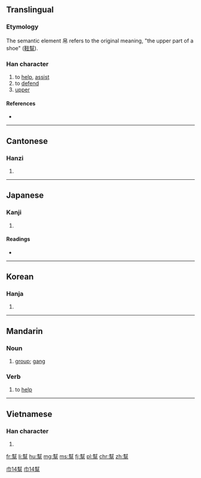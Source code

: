 {{also|帮}}
==Translingual==

===Etymology===
{{Han compound|封|帛|c1=p|c2=s|t2=silks|ls=psc}}

The semantic element 帛 refers to the original meaning, "the upper part of a shoe" ([[鞋幫]]).

===Han character===
{{Han char|rn=50|rad=巾|as=14|sn=17|four=4422<sub>7</sub>|canj=土戈竹日月 (GIHAB)|ids=⿱[[封]][[帛]]}}

# to [[help]], [[assist]]
# to [[defend]]
# [[upper]]

====References====
* {{Han ref|kx=0337.230|dkj=09125|dj=0644.280|hdz=10756.150|uh=5E6B|ud=24171|bh=C0B0|bd=49328}}

----

==Cantonese==

===Hanzi===
{{yue-hanzi|jyut=[[bong1]]|y=bong1}}

# {{defn|lang=yue|sort=巾14}}

----

==Japanese==

===Kanji===
{{ja-kanji|grade=|rs=巾14}}

# {{defn|lang=ja|sort=巾14}}

====Readings====
* {{ja-readings|on=[[ほう]] (hō)|kun=[[たすける]] (tasukeru)}}

----

==Korean==

===Hanja===
{{ko-hanja|hangeul=방|rv=bang|mr=pang}}

# {{defn|lang=ko|sort=巾14}}

----

==Mandarin==

===Noun===
{{cmn-noun|t|pin=bāng|pint=bang1|tra=幫|sim=帮}}

# [[group]]; [[gang]]

===Verb===
{{cmn-verb|t|pin=bāng|pint=bang1|tra=幫|sim=帮}}

# to [[help]]

[[Category:Elementary Mandarin|巾14幫]]
[[Category:Intermediate Mandarin|巾14幫]]

----

==Vietnamese==

===Han character===
{{vi-hantu|[[bang]]|rs=巾14}}

# {{defn|lang=vi|sort=巾14}}

[[fr:幫]]
[[li:幫]]
[[hu:幫]]
[[mg:幫]]
[[ms:幫]]
[[fj:幫]]
[[pl:幫]]
[[chr:幫]]
[[zh:幫]]